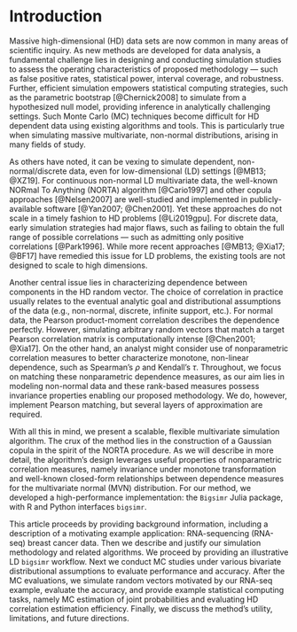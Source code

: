 # Introduction

\setstretch{2.0}

Massive high-dimensional (HD) data sets are now common in many areas of scientific inquiry. As new methods are developed for data analysis, a fundamental challenge lies in designing and conducting simulation studies to assess the operating characteristics of proposed methodology --- such as false positive rates, statistical power, interval coverage, and robustness. Further, efficient simulation empowers statistical computing strategies, such as the parametric bootstrap [@Chernick2008] to simulate from a hypothesized null model, providing inference in analytically challenging settings. Such Monte Carlo (MC) techniques become difficult for HD dependent data using existing algorithms and tools. This is particularly true when simulating massive multivariate, non-normal distributions, arising in many fields of study.

As others have noted, it can be vexing to simulate dependent, non-normal/discrete data, even for low-dimensional (LD) settings [@MB13; @XZ19]. For continuous non-normal LD multivariate data, the well-known NORmal To Anything (NORTA) algorithm [@Cario1997] and other copula approaches [@Nelsen2007] are well-studied and implemented in publicly-available software [@Yan2007; @Chen2001]. Yet these approaches do not scale in a timely fashion to HD problems [@Li2019gpu]. For discrete data, early simulation strategies had major flaws, such as failing to obtain the full range of possible correlations --- such as admitting only positive correlations [@Park1996]. While more recent approaches [@MB13; @Xia17; @BF17] have remedied this issue for LD problems, the existing tools are not designed to scale to high dimensions.

Another central issue lies in characterizing dependence between components in the HD random vector. The choice of correlation in practice usually relates to the eventual analytic goal and distributional assumptions of the data (e.g., non-normal, discrete, infinite support, etc.). For normal data, the Pearson product-moment correlation describes the dependence perfectly. However, simulating arbitrary random vectors that match a target Pearson correlation matrix is computationally intense [@Chen2001; @Xia17]. On the other hand, an analyst might consider use of nonparametric correlation measures to better characterize monotone, non-linear dependence, such as Spearman's $\rho$ and Kendall's $\tau$. Throughout, we focus on matching these nonparametric dependence measures, as our aim lies in modeling non-normal data and these rank-based measures possess invariance properties enabling our proposed methodology. We do, however, implement Pearson matching, but several layers of approximation are required.

With all this in mind, we present a scalable, flexible multivariate simulation algorithm. The crux of the method lies in the construction of a Gaussian copula in the spirit of the NORTA procedure. As we will describe in more detail, the algorithm's design leverages useful properties of nonparametric correlation measures, namely invariance under monotone transformation and well-known closed-form relationships between dependence measures for the multivariate normal (MVN) distribution. For our method, we developed a high-performance implementation: the `Bigsimr` Julia package, with R and Python interfaces `bigsimr`.

This article proceeds by providing background information, including a description of a motivating example application: RNA-sequencing (RNA-seq) breast cancer data. Then we describe and justify our simulation methodology and related algorithms. We proceed by providing an illustrative LD `bigsimr` workflow. Next we conduct MC studies under various bivariate distributional assumptions to evaluate performance and accuracy. After the MC evaluations, we simulate random vectors motivated by our RNA-seq example, evaluate the accuracy, and provide example statistical computing tasks, namely MC estimation of joint probabilities and evaluating HD correlation estimation efficiency. Finally, we discuss the method's utility, limitations, and future directions.
